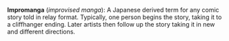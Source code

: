 '''Impromanga''' (''improvised manga''): A Japanese derived term for any comic story told in relay format. Typically, one person begins the story, taking it to a cliffhanger ending. Later artists then follow up the story taking it in new and different directions.